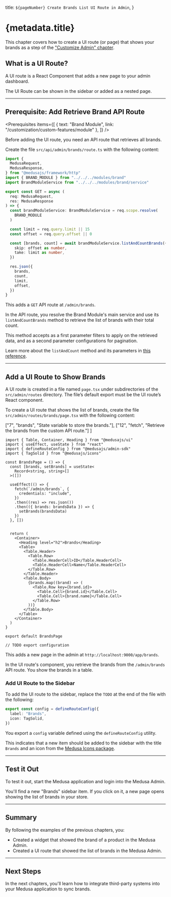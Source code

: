 
  title: `${pageNumber} Create Brands List UI Route in Admin`,
}

# {metadata.title}

<Note title="Example Chapter">

This chapter covers how to create a UI route (or page) that shows your brands as a step of the ["Customize Admin" chapter](../page.mdx).

</Note>

## What is a UI Route?

A UI route is a React Component that adds a new page to your admin dashboard.

The UI Route can be shown in the sidebar or added as a nested page.

---

## Prerequisite: Add Retrieve Brand API Route

<Prerequisites
  items={[
    {
      text: "Brand Module",
      link: "/customization/custom-features/module"
    },
  ]}
/>

Before adding the UI route, you need an API route that retrieves all brands.

Create the file `src/api/admin/brands/route.ts` with the following content:

```ts title="src/api/admin/brands/route.ts" collapsibleLines="1-7" expandMoreButton="Show Imports"
import {
  MedusaRequest,
  MedusaResponse,
} from "@medusajs/framework/http"
import { BRAND_MODULE } from "../../../modules/brand"
import BrandModuleService from "../../../modules/brand/service"

export const GET = async (
  req: MedusaRequest,
  res: MedusaResponse
) => {
  const brandModuleService: BrandModuleService = req.scope.resolve(
    BRAND_MODULE
  )

  const limit = req.query.limit || 15
  const offset = req.query.offset || 0

  const [brands, count] = await brandModuleService.listAndCountBrands({}, {
    skip: offset as number,
    take: limit as number,
  })

  res.json({
    brands,
    count,
    limit,
    offset,
  })
}
```

This adds a `GET` API route at `/admin/brands`.

In the API route, you resolve the Brand Module's main service and use its `listAndCountBrands` method to retrieve the list of brands with their total count.

This method accepts as a first parameter filters to apply on the retrieved data, and as a second parameter configurations for pagination. 

<Note>

Learn more about the `listAndCount` method and its parameters in [this reference](!resources!service-factory-reference/methods/listAndCount).

</Note>

---

## Add a UI Route to Show Brands

A UI route is created in a file named `page.tsx` under subdirectories of the `src/admin/routes` directory. The file’s default export must be the UI route’s React component.

To create a UI route that shows the list of brands, create the file `src/admin/routes/brands/page.tsx` with the following content:

  ["7", "brands", "State variable to store the brands."],
  ["12", "fetch", "Retrieve the brands from the custom API route."]
]

```tsx title="src/admin/routes/brands/page.tsx" highlights={uiRouteHighlights}
import { Table, Container, Heading } from "@medusajs/ui"
import { useEffect, useState } from "react"
import { defineRouteConfig } from "@medusajs/admin-sdk"
import { TagSolid } from "@medusajs/icons"

const BrandsPage = () => {
  const [brands, setBrands] = useState<
    Record<string, string>[]
  >([])
  
  useEffect(() => {
    fetch(`/admin/brands`, {
      credentials: "include",
    })
    .then((res) => res.json())
    .then(({ brands: brandsData }) => {
      setBrands(brandsData)
    })
  }, [])


  return (
    <Container>
      <Heading level="h2">Brands</Heading>
      <Table>
        <Table.Header>
          <Table.Row>
            <Table.HeaderCell>ID</Table.HeaderCell>
            <Table.HeaderCell>Name</Table.HeaderCell>
          </Table.Row>
        </Table.Header>
        <Table.Body>
          {brands.map((brand) => (
            <Table.Row key={brand.id}>
              <Table.Cell>{brand.id}</Table.Cell>
              <Table.Cell>{brand.name}</Table.Cell>
            </Table.Row>
          ))}
        </Table.Body>
      </Table>
    </Container>
  )
}

export default BrandsPage

// TODO export configuration
```

This adds a new page in the admin at `http://localhost:9000/app/brands`.

In the UI route's component, you retrieve the brands from the `/admin/brands` API route. You show the brands in a table.

### Add UI Route to the Sidebar

To add the UI route to the sidebar, replace the `TODO` at the end of the file with the following:

```ts title="src/admin/routes/brands/page.tsx"
export const config = defineRouteConfig({
  label: "Brands",
  icon: TagSolid,
})
```

You export a `config` variable defined using the `defineRouteConfig` utility.

This indicates that a new item should be added to the sidebar with the title `Brands` and an icon from the [Medusa Icons package](!ui!/icons/overview).

---

## Test it Out

To test it out, start the Medusa application and login into the Medusa Admin.

You'll find a new "Brands" sidebar item. If you click on it, a new page opens showing the list of brands in your store.

---

## Summary

By following the examples of the previous chapters, you:

- Created a widget that showed the brand of a product in the Medusa Admin.
- Created a UI route that showed the list of brands in the Medusa Admin.

---

## Next Steps

In the next chapters, you'll learn how to integrate third-party systems into your Medusa application to sync brands.
